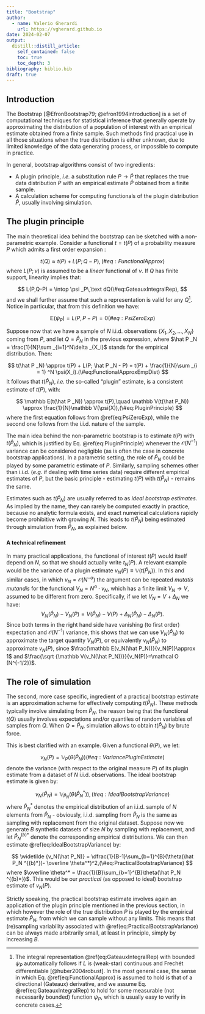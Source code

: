```yaml
---
title: "Bootstrap"
author:
  - name: Valerio Gherardi
    url: https://vgherard.github.io
date: 2024-02-07
output:
  distill::distill_article:
    self_contained: false
    toc: true
    toc_depth: 3
bibliography: biblio.bib
draft: true
---
```


## Introduction

The Bootstrap [@EfronBootstrap79; @efron1994introduction] is a set of computational techniques for statistical inference that generally operate by approximating the distribution of a population of interest with an empirical estimate obtained from a finite sample. Such methods find practical use in all those situations when the true distribution is either unknown, due to limited knowledge of the data generating process, or impossible to compute in practice.

In general, bootstrap algorithms consist of two ingredients:

- A plugin principle, *i.e.* a substitution rule $P\to\hat P$ that replaces the true data distribution $P$ with an empirical estimate $\hat P$ obtained from a finite sample.
- A calculation scheme for computing functionals of the plugin distribution $\hat P$, usually involving simulation.

## The plugin principle

The main theoretical idea behind the bootstrap can be sketched with a non-parametric example. Consider a functional $t=t(P)$ of a probability measure $P$ which admits a first order expansion :

$$
t(Q) \approx t(P) + L(P; Q - P),(\#eq:FunctionalApprox)
$$
where $L(P;\nu)$ is assumed to be a *linear* functional of $\nu$. If $Q$ has finite support, linearity implies that:

$$
L(P,Q-P) = \intop \psi _P\,\text dQ(\#eq:GateauxIntegralRep),
$$
and we shall further assume that such a representation is valid for any $Q$^[The integral representation \@ref(eq:GateauxIntegralRep) with bounded $\psi _P$ automatically follows if $L$ is (weak-star) continuous and Frechét differentiable [@huber2004robust]. In the most general case, the sense in which Eq. \@ref(eq:FunctionalApprox) is assumed to hold is that of a directional (Gateaux) derivative, and we assume Eq. \@ref(eq:GateauxIntegralRep) to hold for some measurable (not necessarily bounded) function $\psi _P$, which is usually easy to verify in concrete cases.]. Notice in particular, that from this definition we have: 

$$
\mathbb E(\psi _P) = L(P,P-P) = 0(\#eq:PsiZeroExp)
$$

Suppose now that we have a sample of $N$ i.i.d. observations $\{X_1,\,X_2,\,\dots,\,X_N\}$ coming from  $P$, and let $Q=\hat P _N$ in the previous expression, where $\hat P _N = \frac{1}{N}\sum _{i=1}^N\delta _{X_i}$ stands for the empirical distribution. Then:

$$
t(\hat P _N) \approx t(P) + L(P; \hat P _N - P) = t(P) + \frac{1}{N}\sum _{i = 1} ^N \psi(X_i).(\#eq:FunctionalApproxEmpDist)
$$
It follows that $t(\hat P _N)$, *i.e.* the so-called "plugin" estimate, is a consistent estimate of $t(P)$, with:

$$
\mathbb E(t(\hat P _N)) \approx t(P),\quad \mathbb V(t(\hat P_N)) \approx \frac{1}{N}\mathbb V(\psi(X)),(\#eq:PluginPrinciple)
$$
where the first equation follows from \@ref(eq:PsiZeroExp), while the second one follows from the i.i.d. nature of the sample.

The main idea behind the non-parametric bootstrap is to estimate $t(P)$ with $t(\hat P _N)$, which is justified by Eq. \@ref(eq:PluginPrinciple) whenever the $\mathcal O (N^{-1})$ variance can be considered negligible (as is often the case in concrete bootstrap applications). In a parametric setting, the role of $\hat P_N$ could be played by some parametric estimate of $P$. Similarly, sampling schemes other than i.i.d. (*e.g.* if dealing with time series data) require different empirical estimates of $P$, but the basic principle - estimating $t(P)$ with $t(\hat P_N)$ - remains the same.

Estimates such as $t(\hat P_N)$ are usually referred to as *ideal bootstrap estimates*. As implied by the name, they can rarely be computed exactly in practice, because no analytic formula exists, and exact numerical calculations rapidly become prohibitive with growing $N$. This leads to $t(\hat P_N)$ being estimated through simulation from $\hat P _N$, as explained below.

#### A technical refinement

In many practical applications, the functional of interest $t(P)$ would itself depend on $N$, so that we should actually write $t_N(P)$. A relevant example would be the variance of a plugin estimate $v_N(P)\equiv\mathbb V (t(\hat P _N))$. In this and similar cases, in which $v_N=\mathcal O (N^{-\alpha})$ the argument can be repeated *mutatis mutandis* for the functional $V_N = N^\alpha \cdot v_N$, which has a finite limit $V_N \to V$, assumed to be different from zero. Specifically, if we let $V_N = V+\Delta _N$ we have:
$$
V_N(\hat P_N) -V_N(P) = V(\hat P_N)-V(P)+\Delta _N (\hat P_N)-\Delta_N(P).
$$
Since both terms in the right hand side have vanishing (to first order) expectation and $\mathcal O (N^{-1})$ variance, this shows that we can use $V_N(\hat P _N)$ to approximate the target quantity $V_N(P)$, or equivalently $v_N(\hat P _N)$ to approximate $v_N(P)$, since $\frac{\mathbb E(v_N(\hat P_N))}{v_N(P)}\approx 1$ and $\frac{\sqrt {\mathbb V(v_N(\hat P_N))}}{v_N(P)}=\mathcal O (N^{-1/2})$.

## The role of simulation

The second, more case specific, ingredient of a practical bootstrap estimate is an approximation scheme for effectively computing $t(\hat P _N)$. These methods typically involve simulating from $\hat P_N$, the reason being that the functional $t(Q)$ usually involves expectations and/or quantiles of random variables of samples from $Q$. When $Q = \hat P_N$, simulation allows to obtain $t(\hat P_N)$ by brute force.

This is best clarified with an example. Given a functional $\theta(P)$, we let:

$$
v_N (P) = \mathbb V_P(\theta (\hat P_N))(\#eq:VariancePluginEstimate)
$$ 
denote the variance (with respect to the original measure $P$) of its plugin estimate from a dataset of $N$ i.i.d. observations. The ideal bootstrap estimate is given by:

$$
v_N(\hat P_N) = \mathbb V_{\hat P _N}(\theta(\hat P_N^*)),(\#eq:IdealBootstrapVariance)
$$
where $\hat P _N ^*$ denotes the empirical distribution of an i.i.d. sample of $N$ elements from $\hat P_N$ - obviously, i.i.d. sampling from $\hat P _N$ is the same as sampling with replacement from the original dataset. Suppose now we generate $B$ synthetic datasets of size $N$ by sampling with replacement, and let $\hat P_N ^{(b)*}$ denote the corresponding empirical distributions. We can then estimate \@ref(eq:IdealBootstrapVariance) by:

$$
\widetilde {v_N(\hat P_N)} = \dfrac{1}{B-1}\sum_{b=1}^{B}(\theta(\hat P_N ^{(b)*})- \overline \theta^*)^2,(\#eq:PracticalBootstrapVariance)
$$
where $\overline \theta^* = \frac{1}{B}\sum_{b=1}^{B}\theta(\hat P_N ^{(b)*})$. This would be our *practical* (as opposed to ideal) bootstrap estimate of $v_N(P)$.

Strictly speaking, the practical bootstrap estimate involves again an application of the plugin principle mentioned in the previous section, in which however the role of the true distribution $P$ is played by the empirical estimate $\hat P_N$, from which we can sample without any limits. This means that (re)sampling variability associated with \@ref(eq:PracticalBootstrapVariance) can be always made arbitrarily small, at least in principle, simply by increasing $B$.

